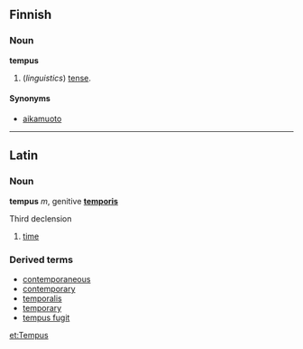 ==Finnish==

===Noun===
'''tempus'''

# (''linguistics'') [[tense]].

====Synonyms====
*[[aikamuoto]]

----
==Latin==
===Noun===
'''tempus''' ''m'', genitive '''[[temporis]]'''

Third declension

# [[time]]

===Derived terms===
*[[contemporaneous]]
*[[contemporary]]
*[[temporalis]]
*[[temporary]]
*[[tempus fugit]]

[[et:Tempus]]